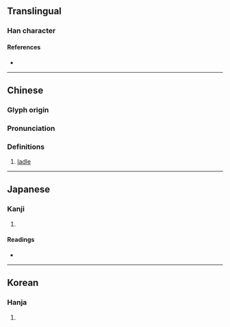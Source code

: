 {{character info/new}}
==Translingual==

===Han character===
{{Han char|rn=75|rad=木|as=05|sn=9|four=56900|canj=DWC|ids=⿰木四}}

====References====
* {{Han ref|kx=0521.080|dkj=14666|dj=0909.050|hdz=21184.040|uh=67F6|ud=26614|bh=CF4E|bd=53070}}

----

==Chinese==
{{zh-forms}}

===Glyph origin===
{{Han etym}}

===Pronunciation===
{{zh-pron
|m=sì
|c=si3
|mc=y
|oc=y
|ma=
|cat=n
}}

===Definitions===
{{zh-hanzi}}

# [[ladle]]

{{zh-cat|Cutlery}}

----

==Japanese==

===Kanji===
{{ja-kanji|grade=|rs=木05}}

# {{rfdef|ja|sort=木05}}

====Readings====
* {{ja-readings|on=し|kun=さじ}}

----

==Korean==

===Hanja===
{{ko-hanja|사}}

# {{rfdef|ko|sort=木05}}